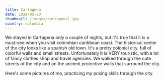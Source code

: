 ```yaml
---
title: Cartagena
date: 2024-05-20
thumbnail: /images/cartagena1.jpg
country: colombia
---
```


We stayed in Cartagena only a couple of nights, but it's true that it is a must-see when you visit colombian caribbean coast. The historical center of the city looks like a spanish old town. It's a pretty colonial city, full of colorful walls and small streets. Unfortunately it is VERY touristic, with a lot of fancy clothes shop and travel agencies. We walked through the cute streets of the city and on the ancient protective walls that surround the city.  

<ImageComponent src="/images/cartagena1.jpg" alt="Cartagena1" />
<ImageComponent src="/images/cartagena2.jpg" alt="Cartagena2" />

Here's some pictures of me, practicing my posing skills through the city. 

<ImageComponent src="/images/cartagena3.jpg" alt="Cartagena3" />
<ImageComponent src="/images/cartagena4.jpg" alt="Cartagena4" />

